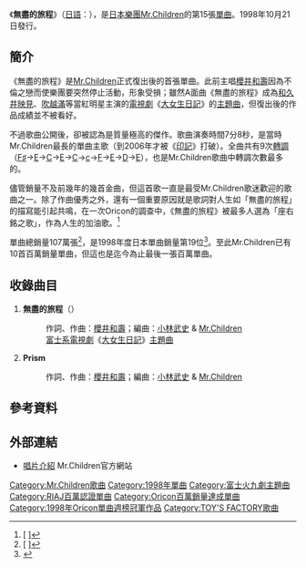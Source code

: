 {{Infobox Single
| Name           = 無盡的旅程<br />{{lang|ja|終わりなき旅}} 
| Artist         = [[Mr.Children|Mr.Children]]
| Album          = [[DISCOVERY_(Mr.Children專輯)|DISCOVERY]]
| Released       = 1998年10月21日
| Format         = [[單曲|單曲CD]]
| Recorded       =
| Genre          = [[J-POP|J-POP]]
| Length         = 11分45秒
| Label          = [[TOY'S_FACTORY|TOY'S FACTORY]]
| Writer         = [[櫻井和壽|櫻井和壽]]
| Producer       = [[小林武史|小林武史]]
| Certification  = Million（[[日本唱片協會|日本唱片協會]]）
| Chart position = * 週間最高排行第1位（[[Oricon|Oricon]]）
* 1998年度年間排行第19位（[[Oricon|Oricon]]）
| Last single    = [[向西向東|向西向東]]<br />（1998年）
| This single    = '''無盡的旅程'''<br />（1998年）
| Next single    = [[向光映射的地方|向光映射的地方]]<br />（1999年）
| Misc           =
}}
《'''無盡的旅程'''》（[[日語|日語]]：{{lang|ja|'''終わりなき旅'''}}），是[[日本|日本]][[樂團|樂團]][[Mr.Children|Mr.Children]]的第15張[[單曲|單曲]]。1998年10月21日發行。

==簡介==
《無盡的旅程》是[[Mr.Children|Mr.Children]]正式復出後的首張單曲。此前主唱[[櫻井和壽|櫻井和壽]]因為不倫之戀而使樂團要突然停止活動，形象受損；雖然A面曲《無盡的旅程》成為[[和久井映見|和久井映見]]、[[吹越滿|吹越滿]]等當紅明星主演的[[電視劇|電視劇]]《[[大女生日記|大女生日記]]》的[[主題曲|主題曲]]，但復出後的作品成績並不被看好。

不過歌曲公開後，卻被認為是質量極高的傑作。歌曲演奏時間7分8秒，是當時Mr.Children最長的單曲主歌（到2006年才被《[[印記_(Mr.Children單曲)|印記]]》打破）。全曲共有9次[[轉調|轉調]]（[[升F大調|F♯]]→[[E大調|E]]→[[C大調|C]]→[[E大調|E]]→[[C大調|C]]→[[C小調|c]]→[[F大調|F]]→[[E大調|E]]→[[D大調|D]]→[[E大調|E]]），也是Mr.Children歌曲中轉調次數最多的。

儘管銷量不及前幾年的幾首金曲，但這首歌一直是最受Mr.Children歌迷歡迎的歌曲之一。除了作曲優秀之外，還有一個重要原因就是歌詞對人生如「無盡的旅程」的描寫能引起共鳴，在一次Oricon的調查中，《無盡的旅程》被最多人選為「座右銘之歌」，作為人生的加油歌。<ref>[{{Cite web |url=http://www.oricon.co.jp/cute/cute_news/20080529_01.html |script-title=ja:座右の銘ならぬ“座右の曲”、1位はミスチルの「終わりなき旅」 |access-date=2010-07-31 |archive-date=2013-06-04 |archive-url=https://web.archive.org/web/20130604204328/http://www.oricon.co.jp/cute/cute_news/20080529_01.html |dead-url=no }} {{lang|ja|座右の銘ならぬ“座右の曲”、1位はミスチルの「終わりなき旅」}}]</ref>

單曲總銷量107萬張<ref>[{{Cite web |url=http://www.oricon.co.jp/news/music/21151/ |script-title=ja:Mr.Children、待望のニューシングル「箒星」リリース決定！ |access-date=2010-07-31 |archive-date=2009-10-11 |archive-url=https://web.archive.org/web/20091011064955/http://www.oricon.co.jp/news/music/21151/ |dead-url=no }} {{lang|ja|Mr.Children、待望のニューシングル「箒星」リリース決定！}}]</ref>，是1998年度日本單曲銷量第19位<ref>{{Cite web |url=http://www.musictvprogram.com/corner-ranking-1998.html |script-title=ja:1998年間シングルランキング TOP100 |access-date=2010-07-31 |archive-url=https://web.archive.org/web/20101102231929/http://www.musictvprogram.com/corner-ranking-1998.html |archive-date=2010-11-02 |dead-url=yes }}</ref>。至此Mr.Children已有10首百萬銷量單曲，但這也是迄今為止最後一張百萬單曲。

==收錄曲目==
# '''無盡的旅程'''（{{lang|ja|終わりなき旅}}）
#:作詞、作曲：[[櫻井和壽|櫻井和壽]]；編曲：[[小林武史|小林武史]] & [[Mr.Children|Mr.Children]]
#:[[富士電視台|富士系]][[日本電視劇|電視劇]]《[[大女生日記|大女生日記]]》[[主題曲|主題曲]]
# '''Prism'''
#:作詞、作曲：[[櫻井和壽|櫻井和壽]]；編曲：[[小林武史|小林武史]] & [[Mr.Children|Mr.Children]]

==參考資料==
{{reflist}}

==外部連結==
*[http://www.mrchildren.jp/disco/single/single15.html 唱片介紹] {{Wayback|url=http://www.mrchildren.jp/disco/single/single15.html |date=20160426131109 }} Mr.Children官方網站

{{Mr.Children}}

{{DEFAULTSORT:Owari Naki Tabi}}
[[Category:Mr.Children歌曲|Category:Mr.Children歌曲]]
[[Category:1998年單曲|Category:1998年單曲]]
[[Category:富士火九劇主題曲|Category:富士火九劇主題曲]]
[[Category:RIAJ百萬認證單曲|Category:RIAJ百萬認證單曲]]
[[Category:Oricon百萬銷量達成單曲|Category:Oricon百萬銷量達成單曲]]
[[Category:1998年Oricon單曲週榜冠軍作品|Category:1998年Oricon單曲週榜冠軍作品]]
[[Category:TOY'S_FACTORY歌曲|Category:TOY'S FACTORY歌曲]]